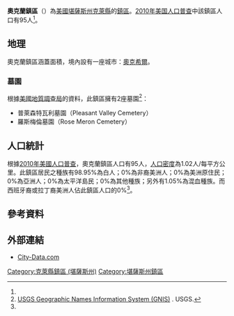 {{noteTA
|G1=USState
}}
{{Infobox settlement
|official_name = 奧克蘭鎮區
|native_name = Oakland Township
|settlement_type = 鎮區
|image_map = Map highlighting Oakland Township, Clay County, Kansas.svg
|map_caption = 奧克蘭鎮區在克萊縣的位置
|coordinates_display = inline,title
|coordinates_region = US-KS
|subdivision_type = [[世界政區索引|國家]]
|subdivision_name = [[美国|美国]]
|subdivision_type1 = [[美國行政區劃|州]]
|subdivision_name1 = [[堪薩斯州|堪薩斯州]]
|subdivision_type2 = [[堪萨斯州行政区划|縣]]
|subdivision_name2 = [[克萊縣_(堪薩斯州)|克萊縣]]
|area_total_km2 = 92.88
|area_land_km2 = 92.47
|area_water_km2 = 0.41
|area_total_sq_mi = 
|area_land_sq_mi = 
|area_water_sq_mi = 
|area_water_percent = 0.44
|population_as_of = [[2010年美国人口普查|2010]]
|population_footnotes = <ref name="Census 2010">{{cite web| url=http://factfinder2.census.gov| title=Race, Hispanic or Latino, Age, and Housing Occupancy: 2010 Census Redistricting Data (Public Law 94-171) Summary File (QT-PL), Oakland township, Clay County, Kansas| publisher=U.S. Census Bureau, American FactFinder 2| accessdate=2016-04-22| archive-date=2013-09-11| archive-url=https://web.archive.org/web/20130911234518/http://factfinder2.census.gov/| dead-url=no}}</ref>
|population_total = 95
|population_density_km2 = auto
|elevation_footnotes = 
|elevation_m = 407
|elevation_ft = 1335
|latd = 39
|latm = 16
|lats = 00
|latNS = N
|longd = 97
|longm = 19
|longs = 16
|longEW = W
|postal_code_type =
|postal_code = 
|blank_name = [[地名信息系统|GNIS]] ID
|blank_info = [http://geonames.usgs.gov/pls/gnispublic/f?p=gnispq:3:::NO::P3_FID:0476171 0476171]
|website = 
|footnotes = 
}}

'''奧克蘭鎮區'''（{{lang-en|'''Oakland Township'''}}）為[[美國|美國]][[堪薩斯州|堪薩斯州]][[克萊縣_(堪薩斯州)|克萊縣]]的[[行政鎮區|鎮區]]。[[2010年美国人口普查|2010年美国人口普查]]中該鎮區人口有95人<ref name="Census 2010"/>。

==地理==
奧克蘭鎮區涵蓋面積{{convert|92.87|km2|sqmi}}，境內設有一座城市：[[奧克希爾_(堪薩斯州)|奧克希爾]]。

===墓園===
根據[[美國地質調查局|美國地質調查局]]的資料，此鎮區擁有2座墓園<ref>[http://geonames.usgs.gov/domestic/index.html USGS Geographic Names Information System (GNIS)] {{Wayback|url=http://geonames.usgs.gov/domestic/index.html |date=20190428150204 }}. USGS.</ref>：
*普萊森特瓦利墓園（Pleasant Valley Cemetery）
*羅斯梅倫墓園（Rose Meron Cemetery）

==人口統計==
根據[[2010年美國人口普查|2010年美國人口普查]]，奧克蘭鎮區人口有95人，[[人口密度|人口密度]]為1.02人/每平方公里。此鎮區居民之種族有98.95%為白人；0%為非裔美洲人；0%為美洲原住民；0%為亞洲人；0%為太平洋島民；0%為其他種族；另外有1.05%為混血種族。而西班牙裔或拉丁裔美洲人佔此鎮區人口的0%<ref name="Census 2010"/>。

==參考資料==
{{reflist}}

==外部連結==
* [http://www.city-data.com/township/Oakland-KS.html City-Data.com]{{dead link|date=2017年12月 |bot=InternetArchiveBot |fix-attempted=yes }}

{{克萊縣 (堪薩斯州)}}

{{DEFAULTSORT:Oakland}}
[[Category:克萊縣鎮區_(堪薩斯州)|Category:克萊縣鎮區 (堪薩斯州)]]
[[Category:堪薩斯州鎮區|Category:堪薩斯州鎮區]]